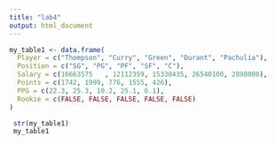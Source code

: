 ```yaml
---
title: "lab4"
output: html_document
---
```


```r
my_table1 <- data.frame(
  Player = c("Thompson", "Curry", "Green", "Durant", "Pachulia"),
  Position = c("SG", "PG", "PF", "SF", "C"),
  Salary = c(16663575	, 12112359, 15330435, 26540100, 2898000),
  Points = c(1742, 1999, 776, 1555, 426),
  PPG = c(22.3, 25.3, 10.2, 25.1, 6.1),
  Rookie = c(FALSE, FALSE, FALSE, FALSE, FALSE)
)

 str(my_table1)
 my_table1
```

